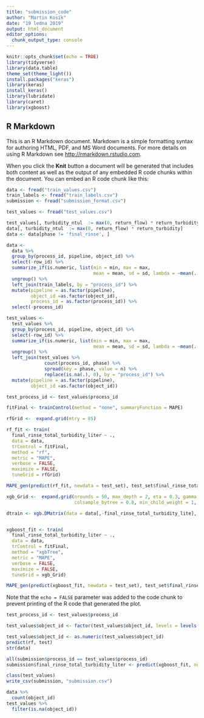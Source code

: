 ```yaml
---
title: "submission_code"
author: "Martin Kosík"
date: "19 ledna 2019"
output: html_document
editor_options: 
  chunk_output_type: console
---
```


```r
knitr::opts_chunk$set(echo = TRUE)
library(tidyverse)
library(data.table)
theme_set(theme_light())
install.packages("keras")
library(keras)
install_keras()
library(lubridate)
library(caret)
library(xgboost)
```

## R Markdown

This is an R Markdown document. Markdown is a simple formatting syntax for authoring HTML, PDF, and MS Word documents. For more details on using R Markdown see <http://rmarkdown.rstudio.com>.

When you click the **Knit** button a document will be generated that includes both content as well as the output of any embedded R code chunks within the document. You can embed an R code chunk like this:

```r
data <- fread("train_values.csv")
train_labels <- fread("train_labels.csv")
submission <- fread("submission_format.csv")

test_values <- fread("test_values.csv")

test_values[, turbidity_ntul  := max(0, return_flow) * return_turbidity]
data[, turbidity_ntul  := max(0, return_flow) * return_turbidity]
data <- data[phase != 'final_rinse', ]

```

```r
data <-
  data %>% 
  group_by(process_id, pipeline, object_id) %>% 
  select(-row_id) %>% 
  summarize_if(is.numeric, list(min = min, max = max,
                                mean = mean, sd = sd, lambda = ~mean(.[(length(.)-5):length(.)]))) %>% 
  ungroup() %>% 
  left_join(train_labels, by = "process_id") %>% 
  mutate(pipeline = as.factor(pipeline),
         object_id =as.factor(object_id), 
         process_id = as.factor(process_id)) %>% 
  select(-process_id)
```

```r
test_values <-
  test_values %>% 
  group_by(process_id, pipeline, object_id) %>% 
  select(-row_id) %>% 
  summarize_if(is.numeric, list(min = min, max = max,
                                mean = mean, sd = sd, lambda = ~mean(.[(length(.)-5):length(.)]))) %>% 
  ungroup() %>% 
  left_join(test_values %>% 
              count(process_id, phase) %>%
              spread(key = phase, value = n) %>% 
              replace(is.na(.), 0), by = "process_id") %>% 
  mutate(pipeline = as.factor(pipeline),
         object_id =as.factor(object_id))

test_process_id <- test_values$process_id
```

```r
fitFinal <- trainControl(method = "none", summaryFunction = MAPE)

```

```r
rfGrid <-  expand.grid(mtry = 85)

rf_fit <- train(
  final_rinse_total_turbidity_liter ~ .,
  data = data,
  trControl = fitFinal,
  method = "rf",
  metric = "MAPE",
  verbose = FALSE, 
  maximize = FALSE, 
  tuneGrid = rfGrid)

MAPE_gen(predict(rf_fit, newdata = test_set), test_set$final_rinse_total_turbidity_liter)

```

```r
xgb_Grid <-  expand.grid(nrounds = 50, max_depth = 2, eta = 0.3, gamma = 0,
                         colsample_bytree = 0.8, min_child_weight = 1, subsample = 1)

dtrain <- xgb.DMatrix(data = data[,-final_rinse_total_turbidity_lite], label=data$final_rinse_total_turbidity_liter)


xgboost_fit <- train(
  final_rinse_total_turbidity_liter ~ .,
  data = data,
  trControl = fitFinal,
  method = "xgbTree",
  metric = "MAPE",
  verbose = FALSE, 
  maximize = FALSE,
  tuneGrid = xgb_Grid)

MAPE_gen(predict(xgboost_fit, newdata = test_set), test_set$final_rinse_total_turbidity_liter)

```


Note that the `echo = FALSE` parameter was added to the code chunk to prevent printing of the R code that generated the plot.

```r
test_process_id <- test_values$process_id

test_values$object_id <- factor(test_values$object_id, levels = levels(data$object_id))

test_values$object_id <- as.numeric(test_values$object_id)
predict(rf, test)
str(data)

all(submission$process_id == test_values$process_id)
submission$final_rinse_total_turbidity_liter <- predict(xgboost_fit, newdata = test_values)

class(test_values)
write_csv(submission, "submission.csv")


```

```r
data %>% 
  count(object_id)
test_values %>% 
  filter(is.na(object_id))

```


